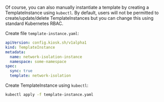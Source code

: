 Of course, you can also manually instantiate a template by creating a TemplateInstance using `kubectl`. By default, users will not be permitted to create/update/delete TemplateInstances but you can change this using standard Kubernetes RBAC.

Create file `template-instance.yaml`:
```yaml
apiVersion: config.kiosk.sh/v1alpha1
kind: TemplateInstance
metadata:
  name: network-isolation-instance
  namespace: some-namespace
spec:
  sync: true
  template: network-isolation
```

Create TemplateInstance using `kubectl`:
```bash
kubectl apply -f template-instance.yaml
```
